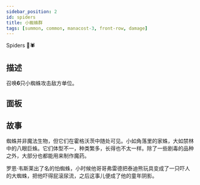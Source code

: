 ```yaml
---
sidebar_position: 2
id: spiders
title: 小蜘蛛群
tags: [summon, common, manacost-3, front-row, damage]
---
```


Spiders 🤙🕷️

<!--truncate-->



<CardBasics cardKey={id}/>


## 描述
召唤**6**只小蜘蛛攻击敌方单位。

## 面板


<LevelComponent/>


<CardDynamicTable cardKey={id}/>


<CardComplexTable cardKey={id}/>





## 故事

蜘蛛并非魔法生物，但它们在霍格沃茨中随处可见。小如角落里的家蛛，大如禁林中的八眼巨蛛。它们体型不一，种类繁多，长得也不太一样。除了一些剧毒的品种之外，大部分也都能用来制作魔药。

罗恩·韦斯莱出了名的怕蜘蛛，小时候他哥哥弗雷德把泰迪熊玩具变成了一只吓人的大蜘蛛，把他吓得屁滚尿流，之后这事儿便成了他的童年阴影。

